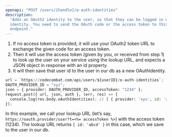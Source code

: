 ```yaml
---
openapi: "POST /users/{handle}/o-auth-identities"
description:
  "Adds an OAuth2 identity to the user, so that they can be logged in with that
  identity. You need to send the OAuth code or the access token to this
  endpoint."
---
```


1. If no access token is provided, it will use your OAuth2 token URL to exchange
   the given code for an access token.
2. Then it will use the access token (given by you, or received from step 1) to
   look up the user on your service using the lookup URL, and expects a JSON
   object in response with an id property.
3. It will then save that user id to the user in our db as a new OAuthIdentity.

```python
url = `https://codecombat.com/api/users/${userID}/o-auth-identities`;
OAUTH_PROVIDER_ID = "xyz";
json = { provider: OAUTH_PROVIDER_ID, accessToken: "1234" };
request.post({ url, json, auth }, (err, res) => {
  console.log(res.body.oAuthIdentities); // [ { provider: 'xyx', id: 'abcd' } ]
});
```

In this example, we call your lookup URL (let’s say,
`https://oauth.provider/user?t=<%= accessToken %>`) with the access token
(1234). The lookup URL returns `{ id: 'abcd' }` in this case, which we save to
the user in our db.
